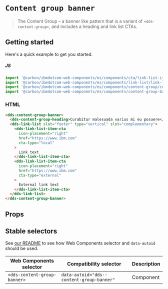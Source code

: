 
# `Content group banner`

> The Content Group – a banner like pattern that is a variant of `<dds-content-group>`, and
> includes a heading and link list CTAs.

## Getting started

Here's a quick example to get you started.

##### JS

```javascript
import '@carbon/ibmdotcom-web-components/es/components/cta/link-list-item-cta.js';
import '@carbon/ibmdotcom-web-components/es/components/link-list/link-list.js';
import '@carbon/ibmdotcom-web-components/es/components/content-group/content-group-heading.js';
import '@carbon/ibmdotcom-web-components/es/components/content-group-banner/content-group-banner.js';
```

### HTML

```html
<dds-content-group-banner>
  <dds-content-group-heading>Curabitur malesuada varius mi eu posuere</dds-content-group-heading>
  <dds-link-list slot="footer" type="vertical" slot="complementary">
    <dds-link-list-item-cta
      icon-placement="right"
      href="https://www.ibm.com"
      cta-type="local"
    >
      Link text
    </dds-link-list-item-cta>
    <dds-link-list-item-cta
      icon-placement="right"
      href="https://www.ibm.com"
      cta-type="external"
    >
      External link text
    </dds-link-list-item-cta>
  </dds-link-list>
</dds-content-group-banner>
```

## Props

<Props of="dds-content-group-banner" />
<Description markdown={markdownContents} />

## Stable selectors

See [our README](https://github.com/carbon-design-system/carbon-for-ibm-dotcom/tree/master/packages/web-components#stable-selectors-for-analytics-and-integratione2e-testing-in-web-components) to see how Web Components selector and `data-autoid` should be used.

| Web Components selector       | Compatibility selector                    | Description |
| ----------------------------- | ----------------------------------------- | ----------- |
| `<dds-content-group-banner>`  | `data-autoid="dds--content-group-banner"` | Component   |

<Description markdown={contributing} />
